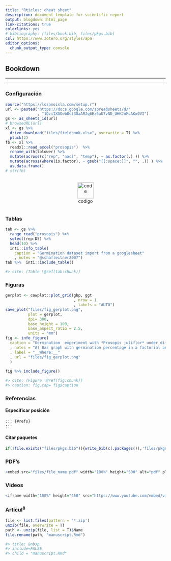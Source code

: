 ```yaml
---
title: "Rticles: cheat sheet"
description: document template for scientific report
output: blogdown::html_page
link-citations: true
colorlinks: yes
# bibliography: [files/book.bib, files/pkgs.bib]
csl: https://www.zotero.org/styles/apa
editor_options: 
  chunk_output_type: console
---
```


## Bookdown

***
***

### Configuración

```r
source("https://lozanoisla.com/setup.r")
url <- paste0("https://docs.google.com/spreadsheets/d/"
              , "1QziIXGOwb8cl3GaARJq6Ez6aU7vND_UHKJnFcAKx0VI")
gs <- as_sheets_id(url)
# browseURL(url)
xl <- gs %>% 
  drive_download("files/fieldbook.xlsx", overwrite = T) %>%
  pluck(2)
fb <- xl %>% 
  readxl::read_excel("prosopis")  %>% 
  rename_with(tolower) %>% 
  mutate(across(c("rep", "nacl", "temp"), ~ as.factor(.) )) %>% 
  mutate(across(where(is.factor), ~ gsub("[[:space:]]", "", .)) ) %>% 
  as.data.frame()
# str(fb)
```

```{=html}
<div id="icons" style="width: 100%; margin: auto;">

<div style="display: inline-block; width: 100%;">
<p style="text-align: center;"><a rel="noopener" href="https://raw.githubusercontent.com/Flavjack/lozanoisla/master/static/setup.r?token=AB3ARRMHTHEGZ4CKQSSNEEC76KBCA" target="_blank"><img style="height: 50px;" title="code" src="https://www.flaticon.es/svg/static/icons/svg/2920/2920244.svg" alt="code" /></a> <span style="display: block;">codigo</span></p>
</div>

</div>
```

### Tablas

```r
tab <- gs %>% 
  range_read("prosopis") %>% 
  select(rep:D5) %>% 
  head(10) %>% 
  inti::info_table(
    caption = "Germination dataset import from a googlesheet"
    , notes = "@schafleitner2007")  
tab %>%  inti::include_table()

#> cite: (Table \@ref(tab:chunk))
```

### Figuras

```r
gerplot <- cowplot::plot_grid(gbp, ggt
                              , nrow = 1
                              , labels = "AUTO")
save_plot("files/fig_gerplot.png", 
          plot = gerplot,
          dpi= 300, 
          base_height = 100, 
          base_aspect_ratio = 2.5, 
          units = "mm")
fig <- info_figure(
  caption = "Germination  experiment with *Prosopis juliflor* under different osmotic potentials and temperatures."
  , notes = "A) Bar graph with germination percentage in a factorial analisys. B)  Line graph from cumulative germination under different osmotic potentials."
  , label = "__Where:__"
  , url = "files/fig_gerplot.png"
  )
  
fig %>% include_figure()

#> cite: (Figure \@ref(fig:chunk))
#> caption: fig.cap= fig$caption
```

### Referencias

#### Especificar posición

```html
::: {#refs}
:::
```

#### Citar paquetes

```r
if(!file.exists("files/pkgs.bib")){write_bib(c(.packages()),'files/pkgs.bib')}
```

### PDF's

```r
<embed src="files/file_name.pdf" width="100%" height="500" alt="pdf" pluginspage="http://www.adobe.com/products/acrobat/readstep2.html">
```

### Videos

```r
<iframe width="100%" height="450" src="https://www.youtube.com/embed/video_id" frameborder="0" allow="accelerometer; autoplay; encrypted-media; gyroscope; picture-in-picture" allowfullscreen></iframe>
```

### Articul^8^

```r
file <- list.files(pattern = '*.zip')
unzip(file, overwrite = T)
path <- unzip(file, list = T)$Name
file.rename(path, "manuscript.Rmd")

#> title: &nbsp
#> include=FALSE
#> child = "manuscript.Rmd"
```




